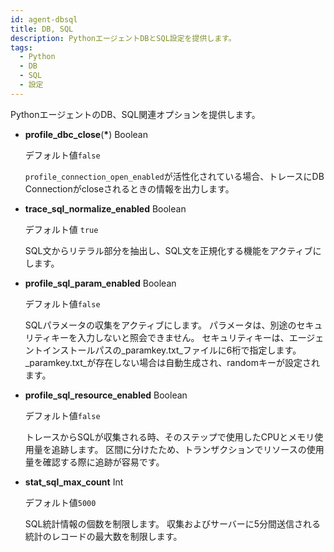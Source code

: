 ```yaml
---
id: agent-dbsql
title: DB, SQL
description: PythonエージェントDBとSQL設定を提供します。
tags:
  - Python
  - DB
  - SQL
  - 設定
---
```


PythonエージェントのDB、SQL関連オプションを提供します。

-   **profile_dbc_close**(**\***) <span class='type'>Boolean</span>

    デフォルト値`false`

    `profile_connection_open_enabled`が活性化されている場合、トレースにDB Connectionがcloseされるときの情報を出力します。

-   **trace_sql_normalize_enabled** <span class='type'>Boolean</span>

    デフォルト値 `true`

    SQL文からリテラル部分を抽出し、SQL文を正規化する機能をアクティブにします。

-   **profile_sql_param_enabled** <span class='type'>Boolean</span>

    デフォルト値`false`

    SQLパラメータの収集をアクティブにします。 パラメータは、別途のセキュリティキーを入力しないと照会できません。 セキュリティキーは、エージェントインストールパスの_paramkey.txt_ファイルに6桁で指定します。 _paramkey.txt_が存在しない場合は自動生成され、randomキーが設定されます。

-   **profile_sql_resource_enabled** <span class='type'>Boolean</span>

    デフォルト値`false`

    トレースからSQLが収集される時、そのステップで使用したCPUとメモリ使用量を追跡します。 区間に分けたため、トランザクションでリソースの使用量を確認する際に追跡が容易です。

-   **stat_sql_max_count** <span class='type'>Int</span>

    デフォルト値`5000`

    SQL統計情報の個数を制限します。 収集およびサーバーに5分間送信される統計のレコードの最大数を制限します。
